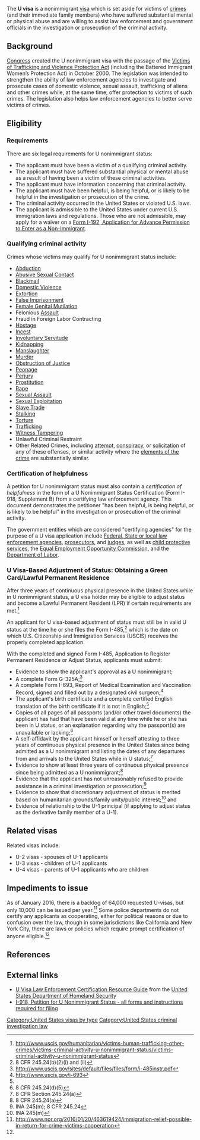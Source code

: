 The '''U visa''' is a nonimmigrant [[Visa (document)|visa]] which is set aside for victims of [[Crime in the United States|crimes]] (and their immediate family members) who have suffered substantial mental or physical abuse and are willing to assist law enforcement and government officials in the investigation or prosecution of the criminal activity.

==Background==
[[United States Congress|Congress]] created the U nonimmigrant visa with the passage of the [[Victims of Trafficking and Violence Protection Act]] (including the Battered Immigrant Women’s Protection Act) in October 2000. The legislation was intended to strengthen the ability of law enforcement agencies to investigate and prosecute cases of domestic violence, sexual assault, trafficking of aliens and other crimes while, at the same time, offer protection to victims of such crimes. The legislation also helps law enforcement agencies to better serve victims of crimes.

==Eligibility==

===Requirements===
There are six legal requirements for U nonimmigrant status:

* The applicant must have been a victim of a qualifying criminal activity.
* The applicant must have suffered substantial physical or mental abuse as a result of having been a victim of these criminal activities.
* The applicant must have information concerning that criminal activity.
* The applicant must have been helpful, is being helpful, or is likely to be helpful in the investigation or prosecution of the crime.
* The criminal activity occurred in the United States or violated U.S. laws.
* The applicant is admissible to the United States under current U.S. immigration laws and regulations. Those who are not admissible, may apply for a waiver on a [http://www.uscis.gov/i-192 Form I-192, Application for Advance Permission to Enter as a Non-Immigrant].

===Qualifying criminal activity===
Crimes whose victims may qualify for U nonimmigrant status include:

{{colbegin||25em}}
* [[Kidnapping|Abduction]]
* [[Sexual abuse|Abusive Sexual Contact]]
* [[Blackmail]]
* [[Domestic Violence]]
* [[Extortion]]
* [[False Imprisonment]]
* [[Female Genital Mutilation]]
* Felonious [[Assault]]
* Fraud in Foreign Labor Contracting
* [[Hostage]]
* [[Incest]]
* [[Involuntary Servitude]]
* [[Kidnapping]]
* [[Manslaughter]]
* [[Murder]]
* [[Obstruction of Justice]]
* [[Peonage]]
* [[Perjury]]
* [[Prostitution]]
* [[Rape]]
* [[Sexual Assault]]
* [[Sexual Exploitation]]
* [[Slave Trade]]
* [[Stalking]]
* [[Torture]]
* [[Human trafficking in the United States|Trafficking]]
* [[Witness Tampering]]
* Unlawful Criminal Restraint
* Other Related Crimes, including [[attempt]], [[Conspiracy (criminal)|conspiracy]], or [[solicitation]] of any of these offenses, or similar activity where the [[Element (criminal law)|elements of the crime]] are substantially similar.
{{colend}}

===Certification of helpfulness===
A petition for U nonimmigrant status must also contain a ''certification of helpfulness'' in the form of a U Nonimmigrant Status Certification (Form I-918, Supplement B) from a certifying law enforcement agency.  This document demonstrates the petitioner "has been helpful, is being helpful, or is likely to be helpful" in the investigation or prosecution of the criminal activity.

The government entities which are considered "certifying agencies" for the purpose of a U visa application include [[Law enforcement in the United States|Federal, State or local law enforcement agencies]], [[prosecutor]]s, and [[judge]]s, as well as [[child protective services]], the [[Equal Employment Opportunity Commission]], and the [[United States Department of Labor|Department of Labor]].

===U Visa-Based Adjustment of Status: Obtaining a Green Card/Lawful Permanent Residence===

After three years of continuous physical presence in the United States while in U nonimmigrant status, a U visa holder may be eligible to adjust status and become a Lawful Permanent Resident (LPR) if certain requirements are met.<ref>http://www.uscis.gov/humanitarian/victims-human-trafficking-other-crimes/victims-criminal-activity-u-nonimmigrant-status/victims-criminal-activity-u-nonimmigrant-status</ref>

An applicant for U visa-based adjustment of status must still be in valid U status at the time he or she files the Form I-485,<ref>8 CFR 245.24(b)(2)(i) and (ii)</ref> which is the date on which U.S. Citizenship and Immigration Services (USCIS) receives the properly completed application.

With the completed and signed Form I-485, Application to Register Permanent Residence or Adjust Status, applicants must submit:

* Evidence to show the applicant's approval as a U nonimmigrant;
* A complete Form G-325A;<ref name="uscis.gov">http://www.uscis.gov/sites/default/files/files/form/i-485instr.pdf</ref>
* A complete Form I-693, Report of Medical Examination and Vaccination Record, signed and filled out by a designated civil surgeon;<ref>http://www.uscis.gov/i-693</ref>
* The applicant's birth certificate and a complete certified English translation of the birth certificate if it is not in English;<ref name="uscis.gov"/>
* Copies of all pages of all passports (and/or other travel documents) the applicant has had that have been valid at any time while he or she has been in U status, or an explanation regarding why the passport(s) are unavailable or lacking;<ref>8 CFR 245.24(d)(5)</ref>
* A self-affidavit by the applicant himself or herself attesting to three years of continuous physical presence in the United States since being admitted as a U nonimmigrant and listing the dates of any departures from and arrivals to the United States while in U status;<ref>8 CFR Section 245.24(a)</ref>
* Evidence to show at least three years of continuous physical presence since being admitted as a U nonimmigrant;<ref>8 CFR 245.24(a)</ref>
* Evidence that the applicant has not unreasonably refused to provide assistance in a criminal investigation or prosecution;<ref>INA 245(m); 8 CFR 245.24</ref>
* Evidence to show that discretionary adjustment of status is merited based on humanitarian grounds/family unity/public interest;<ref>INA 245(m)</ref> and
* Evidence of relationship to the U-1 principal (if applying to adjust status as the derivative family member of a U-1).

==Related visas==
Related visas include:

* U-2 visas - spouses of U-1 applicants
* U-3 visas - children of U-1 applicants
* U-4 visas - parents of U-1 applicants who are children

==Impediments to issue==

As of January 2016, there is a backlog of 64,000 requested U-visas, but only 10,000 can be issued per year.<ref name="npr">http://www.npr.org/2016/01/20/463619424/immigration-relief-possible-in-return-for-crime-victims-cooperation</ref>  Some police departments do not certify any applicants as cooperating, either for political reasons or due to confusion over the law, though in some jurisdictions like California and New York City, there are laws or policies which require prompt certification of anyone eligible.<ref name="npr" />

==References==
{{Reflist}}

==External links==
*[https://www.dhs.gov/u-visa-law-enforcement-certification-resource-guide U Visa Law Enforcement Certification Resource Guide] from the [[United States Department of Homeland Security]]
*[http://www.uscis.gov/i-918 I-918, Petition for U Nonimmigrant Status - all forms and instructions required for filing]

{{DHS|url=http://www.uscis.gov/humanitarian/victims-human-trafficking-other-crimes/victims-criminal-activity-u-nonimmigrant-status/victims-criminal-activity-u-nonimmigrant-status|title = Victims of Criminal Activity, U Nonimmigrant Status}}

{{United States visas}}

[[Category:United States visas by type]]
[[Category:United States criminal investigation law]]
